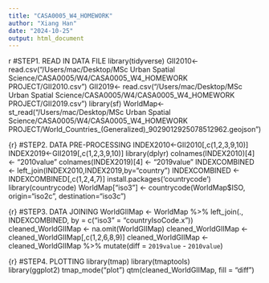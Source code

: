 ```yaml
---
title: "CASA0005_W4_HOMEWORK"
author: "Xiang Han"
date: "2024-10-25"
output: html_document
---
```

{r}
#STEP1. READ IN DATA FILE
library(tidyverse)
GII2010<- read.csv("/Users/mac/Desktop/MSc Urban Spatial Science/CASA0005/W4/CASA0005_W4_HOMEWORK PROJECT/GII2010.csv")
GII2019<- read.csv("/Users/mac/Desktop/MSc Urban Spatial Science/CASA0005/W4/CASA0005_W4_HOMEWORK PROJECT/GII2019.csv")
library(sf)
WorldMap<- st_read("/Users/mac/Desktop/MSc Urban Spatial Science/CASA0005/W4/CASA0005_W4_HOMEWORK PROJECT/World_Countries_(Generalized)_9029012925078512962.geojson")

{r}
#STEP2. DATA PRE-PROCESSING
INDEX2010<-GII2010[,c(1,2,3,9,10)]
INDEX2019<-GII2019[,c(1,2,3,9,10)]
library(dplyr)
colnames(INDEX2010)[4] <- "2010value"
colnames(INDEX2019)[4] <- "2019value"
INDEXCOMBINED <- left_join(INDEX2010,INDEX2019,by="country")
INDEXCOMBINED <- INDEXCOMBINED[,c(1,2,4,7)]
install.packages('countrycode')
library(countrycode)
WorldMap["iso3"] <- countrycode(WorldMap$ISO, origin="iso2c", destination="iso3c")

{r}
#STEP3. DATA JOINING
WorldGIIMap <- WorldMap %>%
  left_join(., INDEXCOMBINED, by = c("iso3" = "countryIsoCode.x"))
cleaned_WorldGIIMap <- na.omit(WorldGIIMap)
cleaned_WorldGIIMap <- cleaned_WorldGIIMap[,c(1,2,6,8,9)]
cleaned_WorldGIIMap <- cleaned_WorldGIIMap %>%
  mutate(diff = `2019value` - `2010value`)

{r}
#STEP4. PLOTTING
library(tmap)
library(tmaptools)  
library(ggplot2)
tmap_mode("plot")
qtm(cleaned_WorldGIIMap, fill = "diff")